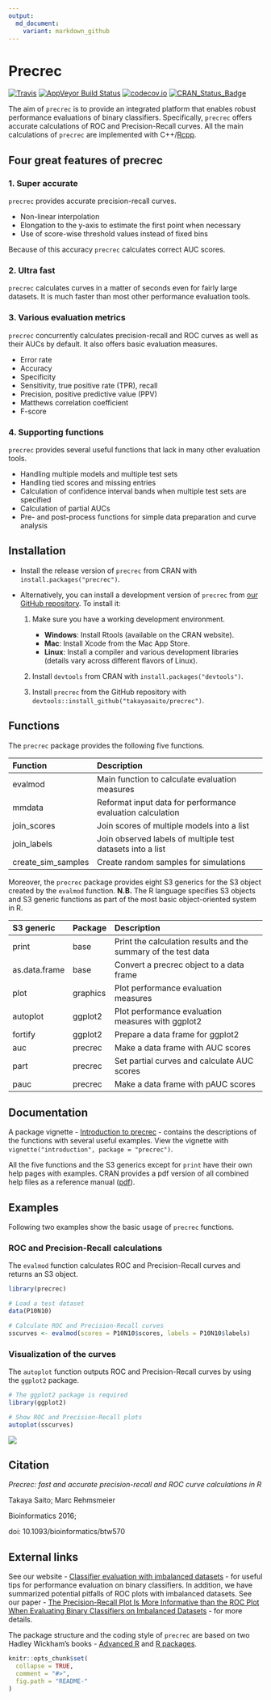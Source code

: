 ```yaml
---
output:
  md_document:
    variant: markdown_github
---
```


# Precrec

[![Travis](https://img.shields.io/travis/takayasaito/precrec.svg?maxAge=2592000)](https://travis-ci.org/takayasaito/precrec)
[![AppVeyor Build Status](https://ci.appveyor.com/api/projects/status/github/takayasaito/precrec?branch=master&svg=true)](https://ci.appveyor.com/project/takayasaito/precrec)
[![codecov.io](https://codecov.io/github/takayasaito/precrec/coverage.svg?branch=master)](https://codecov.io/github/takayasaito/precrec?branch=master)
[![CRAN_Status_Badge](http://www.r-pkg.org/badges/version/precrec)](https://cran.r-project.org/package=precrec)

The aim of `precrec` is to provide an integrated platform that enables robust performance evaluations of binary classifiers. Specifically, `precrec` offers accurate calculations of ROC and Precision-Recall curves. All the main calculations of `precrec` are implemented with C++/[Rcpp](https://cran.r-project.org/package=Rcpp).

## Four great features of precrec

### 1. Super accurate
`precrec` provides accurate precision-recall curves.

- Non-linear interpolation
- Elongation to the y-axis to estimate the first point when necessary
- Use of score-wise threshold values instead of fixed bins

Because of this accuracy `precrec` calculates correct AUC scores.

### 2. Ultra fast
`precrec` calculates curves in a matter of seconds even for fairly large datasets. It is much faster than most other performance evaluation tools. 

### 3. Various evaluation metrics
`precrec` concurrently calculates precision-recall and ROC curves as well as their AUCs by default.
It also offers basic evaluation measures.

- Error rate
- Accuracy
- Specificity
- Sensitivity, true positive rate (TPR), recall
- Precision, positive predictive value (PPV)
- Matthews correlation coefficient
- F\-score

### 4. Supporting functions
`precrec` provides several useful functions that lack in many other evaluation tools. 

- Handling multiple models and multiple test sets
- Handling tied scores and missing entries
- Calculation of confidence interval bands when multiple test sets are specified
- Calculation of partial AUCs
- Pre- and post-process functions for simple data preparation and curve analysis

## Installation

* Install the release version of `precrec` from CRAN with `install.packages("precrec")`.

* Alternatively, you can install a development version of `precrec` from [our GitHub repository](https://github.com/takayasaito/precrec). To install it:

    1. Make sure you have a working development environment.
        * **Windows**: Install Rtools (available on the CRAN website).
        * **Mac**: Install Xcode from the Mac App Store.
        * **Linux**: Install a compiler and various development libraries (details vary across different flavors of Linux).

    2. Install `devtools` from CRAN with `install.packages("devtools")`.

    3. Install `precrec` from the GitHub repository with `devtools::install_github("takayasaito/precrec")`.

## Functions
The `precrec` package provides the following five functions.

Function           Description 
------------------ -----------------------------------------------------------
           evalmod Main function to calculate evaluation measures
            mmdata Reformat input data for performance evaluation calculation
       join_scores Join scores of multiple models into a list
       join_labels Join observed labels of multiple test datasets into a list     
create_sim_samples Create random samples for simulations
    
Moreover, the `precrec` package provides eight S3 generics for the S3 object created by the `evalmod` function. **N.B.** The R language specifies S3 objects and S3 generic functions as part of the most basic object-oriented system in R.

S3 generic       Package   Description 
---------------  --------  ------------------------------------------------------------------
         print   base      Print the calculation results and the summary of the test data
 as.data.frame   base      Convert a precrec object to a data frame
          plot   graphics  Plot performance evaluation measures
      autoplot   ggplot2   Plot performance evaluation measures with ggplot2
       fortify   ggplot2   Prepare a data frame for ggplot2
           auc   precrec   Make a data frame with AUC scores
          part   precrec   Set partial curves and calculate AUC scores
          pauc   precrec   Make a data frame with pAUC scores
          
## Documentation
A package vignette - [Introduction to precrec](https://cran.r-project.org/web/packages/precrec/vignettes/introduction.html) - contains the descriptions of the functions with several useful examples. View the vignette with `vignette("introduction", package = "precrec")`.

All the five functions and the S3 generics except for `print` have their own help pages with examples. CRAN provides a pdf version of all combined help files as a reference manual ([pdf](https://cran.r-project.org/web/packages/precrec/precrec.pdf)).

## Examples

Following two examples show the basic usage of `precrec` functions.

### ROC and Precision-Recall calculations

The `evalmod` function calculates ROC and Precision-Recall curves and returns an S3 object.
```r
library(precrec)

# Load a test dataset
data(P10N10)

# Calculate ROC and Precision-Recall curves
sscurves <- evalmod(scores = P10N10$scores, labels = P10N10$labels)
```

### Visualization of the curves

The `autoplot` function outputs ROC and Precision-Recall curves by using the 
`ggplot2` package.
```r
# The ggplot2 package is required 
library(ggplot2)

# Show ROC and Precision-Recall plots
autoplot(sscurves)

```

![](https://rawgit.com/takayasaito/precrec/master/README_files/figure-markdown_github/unnamed-chunk-2-1.png)

## Citation
*Precrec: fast and accurate precision-recall and ROC curve calculations in R*

Takaya Saito; Marc Rehmsmeier

Bioinformatics 2016;

doi: 10.1093/bioinformatics/btw570

## External links
See our website - [Classifier evaluation with imbalanced datasets](https://classeval.wordpress.com/) - for useful tips for performance evaluation on binary classifiers. In addition, we have summarized potential pitfalls of ROC plots with imbalanced datasets. See our paper - [The Precision-Recall Plot Is More Informative than the ROC Plot When Evaluating Binary Classifiers on Imbalanced Datasets](http://journals.plos.org/plosone/article?id=10.1371/journal.pone.0118432) - for more details.

The package structure and the coding style of `precrec` are based on two Hadley Wickham's books - [Advanced R](http://adv-r.had.co.nz/) and [R packages](http://r-pkgs.had.co.nz/).
 
```r
knitr::opts_chunk$set(
  collapse = TRUE,
  comment = "#>",
  fig.path = "README-"
)
```
